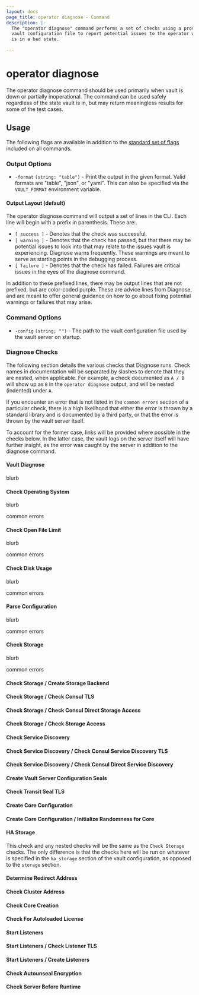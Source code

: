 ```yaml
---
layout: docs
page_title: operator diagnose - Command
description: |-
  The "operator diagnose" command performs a set of checks using a provided
  vault configuration file to report potential issues to the operator when vault
  is in a bad state. 

---
```


# operator diagnose

The operator diagnose command should be used primarily when vault is down or 
partially inoperational. The command can be used safely regardless of the state 
vault is in, but may return meaningless results for some of the test cases. 

## Usage

The following flags are available in addition to the [standard set of
flags](/docs/commands) included on all commands.

### Output Options

- `-format` `(string: "table")` - Print the output in the given format. Valid
  formats are "table", "json", or "yaml". This can also be specified via the
  `VAULT_FORMAT` environment variable.

#### Output Layout (default)

The operator diagnose command will output a set of lines in the CLI. 
Each line will begin with a prefix in parenthesis. These are:. 

- `[ success ]` - Denotes that the check was successful.
- `[ warning ]` - Denotes that the check has passed, but that there may be potential
issues to look into that may relate to the issues vault is experiencing. Diagnose warns 
frequently. These warnings are meant to serve as starting points in the debugging process. 
- `[ failure ]` - Denotes that the check has failed. Failures are critical issues in the eyes 
of the diagnose command.

In addition to these prefixed lines, there may be output lines that are not prefixed, but are 
color-coded purple. These are advice lines from Diagnose, and are meant to offer general guidance 
on how to go about fixing potential warnings or failures that may arise. 

### Command Options

- `-config` `(string; "")` - The path to the vault configuration file used by 
the vault server on startup. 

### Diagnose Checks

The following section details the various checks that Diagnose runs. Check names in documentation
will be separated by slashes to denote that they are nested, when applicable. For example, a check 
documented as `A / B` will show up as `B` in the `operator diagnose` output, and will be nested
(indented) under `A`. 

If you encounter an error that is not listed in the `common errors` section of a particular check, 
there is a high likelihood that either the error is thrown by a standard library and is 
documented by a third party, or that the error is thrown by the vault server itself. 

To account for the former case, links will be provided where possible in the checks below. 
In the latter case, the vault logs on the server itself will have further insight, as the 
error was caught by the server in addition to the diagnose command. 

####  Vault Diagnose

blurb

#### Check Operating System

blurb

common errors

#### Check Open File Limit

blurb

common errors


#### Check Disk Usage

blurb

common errors

#### Parse Configuration

blurb

common errors

#### Check Storage

blurb

common errors

#### Check Storage / Create Storage Backend

#### Check Storage / Check Consul TLS

#### Check Storage / Check Consul Direct Storage Access

#### Check Storage / Check Storage Access

#### Check Service Discovery

#### Check Service Discovery / Check Consul Service Discovery TLS

#### Check Service Discovery / Check Consul Direct Service Discovery

#### Create Vault Server Configuration Seals

#### Check Transit Seal TLS

#### Create Core Configuration

#### Create Core Configuration / Initialize Randomness for Core

#### HA Storage

This check and any nested checks will be the same as the `Check Storage` checks.
The only difference is that the checks here will be run on whatever is specified in the 
`ha_storage` section of the vault configuration, as opposed to the `storage` section. 

#### Determine Redirect Address

#### Check Cluster Address

#### Check Core Creation

#### Check For Autoloaded License

#### Start Listeners

#### Start Listeners / Check Listener TLS

#### Start Listeners / Create Listeners

#### Check Autounseal Encryption

#### Check Server Before Runtime

